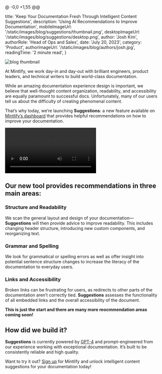 @ -0,0 +1,55 @@

  title:
    'Keep Your Documentation Fresh Through Intelligent Content Suggestions',
  description: 'Using AI Recommendations to Improve Documentation',
  mobileImageUrl: '/static/images/blog/suggestions/thumbnail.png',
  desktopImageUrl: '/static/images/blog/suggestions/desktop.png',
  author: 'Josh Kim',
  authorRole: 'Head of Ops and Sales',
  date: 'July 20, 2023',
  category: 'Product',
  authorImageUrl: '/static/images/blog/authors/josh.jpg',
  readingTime: '2 minute read',
}


<img
  src="/static/images/blog/suggestions/thumbnail.png"
  alt="blog thumbnail"
  className="w-full rounded-md"
/>

At Mintlify, we work day-in and day-out with brilliant engineers, product leaders, and technical writers to build world-class documentation.

While an amazing documentation experience design is important, we believe that well-thought content organization, readability, and accessibility are equally paramount to successful docs. Unfortunately, many of our users tell us about the difficulty of creating phenomenal content.

That’s why today, we’re launching **Suggestions**: a new feature available on [Mintlify’s dashboard](https://dashboard.mintlify.com/) that provides helpful recommendations on how to improve your documentation.

<video className="w-full" controls>
  <source src="/static/images/blog/suggestions/demo.mp4" type="video/mp4" />
</video>

## Our new tool provides recommendations in three main areas:

### Structure and Readability

We scan the general layout and design of your documentation— **Suggestions** will then provide advice to improve readability. This includes changing header structure, introducing new custom components, and reorganizing text.

### Grammar and Spelling

We look for grammatical or spelling errors as well as offer insight into potential sentence structure changes to increase the literacy of the documentation to everyday users.

### Links and Accessibility

Broken links can be frustrating for users, as redirects to other parts of the documentation aren’t correctly tied. **Suggestions** assesses the functionality of all embedded links and the overall accessibility of the document.

**This is just the start and there are many more reocmmendation areas coming soon!**

## How did we build it?

**Suggestions** is currently powered by [GPT-4](https://openai.com/research/gpt-4) and prompt-engineered from our experience working with exceptional documentation. It’s built to be consistently reliable and high quality.

Want to try it out? [Sign up](https://dashboard.mintlify.com/signup) for Mintlify and unlock intelligent content suggestions for your documentation today!
